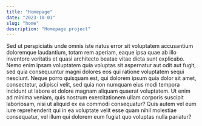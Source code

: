```yaml
---
title: "Homepage"
date: "2023-10-01"
slug: "home"
description: "Homepage project"
---
```


<p>
  Sed ut perspiciatis unde omnis iste natus error sit voluptatem accusantium
  doloremque laudantium, totam rem aperiam, eaque ipsa quae ab illo inventore
  veritatis et quasi architecto beatae vitae dicta sunt explicabo. Nemo enim
  ipsam voluptatem quia voluptas sit aspernatur aut odit aut fugit, sed quia
  consequuntur magni dolores eos qui ratione voluptatem sequi nesciunt. Neque
  porro quisquam est, qui dolorem ipsum quia dolor sit amet, consectetur,
  adipisci velit, sed quia non numquam eius modi tempora incidunt ut labore et
  dolore magnam aliquam quaerat voluptatem. Ut enim ad minima veniam, quis
  nostrum exercitationem ullam corporis suscipit laboriosam, nisi ut aliquid ex
  ea commodi consequatur? Quis autem vel eum iure reprehenderit qui in ea
  voluptate velit esse quam nihil molestiae consequatur, vel illum qui dolorem
  eum fugiat quo voluptas nulla pariatur?
</p>
